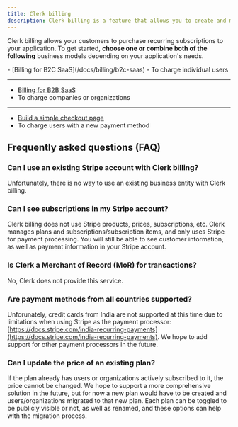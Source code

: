 ```yaml
---
title: Clerk billing
description: Clerk billing is a feature that allows you to create and manage plans and features for your application.
---
```


<Include src="_partials/billing/billing-experimental" />

Clerk billing allows your customers to purchase recurring subscriptions to your application. To get started, **choose one or combine both of the following** business models depending on your application's needs.

<Cards>
  - [Billing for B2C SaaS](/docs/billing/b2c-saas)
  - To charge individual users

  ---

  - [Billing for B2B SaaS](/docs/billing/b2b-saas)
  - To charge companies or organizations

  ---

  - [Build a simple checkout page](/docs/custom-flows/checkout-new-payment-method)
  - To charge users with a new payment method
</Cards>

## Frequently asked questions (FAQ)

### Can I use an existing Stripe account with Clerk billing?

Unfortunately, there is no way to use an existing business entity with Clerk billing.

### Can I see subscriptions in my Stripe account?

Clerk billing does not use Stripe products, prices, subscriptions, etc. Clerk manages plans and subscriptions/subscription items, and only uses Stripe for payment processing. You will still be able to see customer information, as well as payment information in your Stripe account.

### Is Clerk a Merchant of Record (MoR) for transactions?

No, Clerk does not provide this service.

### Are payment methods from all countries supported?

Unforunately, credit cards from India are not supported at this time due to limitations when using Stripe as the payment processor: [https://docs.stripe.com/india-recurring-payments](https://docs.stripe.com/india-recurring-payments). We hope to add support for other payment processors in the future.

### Can I update the price of an existing plan?

If the plan already has users or organizations actively subscribed to it, the price cannot be changed. We hope to support a more comprehensive solution in the future, but for now a new plan would have to be created and users/organizations migrated to that new plan. Each plan can be toggled to be publicly visible or not, as well as renamed, and these options can help with the migration process.
